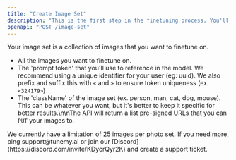 ```yaml
---
title: "Create Image Set"
description: "This is the first step in the finetuning process. You'll want to start by creating an \"Image Set\"."
openapi: "POST /image-set"
---
```


Your image set is a collection of images that you want to finetune on.

- All the images you want to finetune on.
- The 'prompt token' that you'll use to reference in the model. We recommend using a unique identifier for your user (eg: uuid). We also prefix and suffix this with `<` and `>` to ensure token uniqueness (ex. `<324179>`)
- The 'className' of the image set (ex. person, man, cat, dog, mouse). This can be whatever you want, but it's better to keep it specific for better results.\n\nThe API will return a list pre-signed URLs that you can `PUT` your images to.

<Info>
  We currently have a limitation of 25 images per photo set. If you need more, ping support@tunemy.ai or join our [Discord](https://discord.com/invite/KDycrQyr2K) and create a support ticket.
</Info>